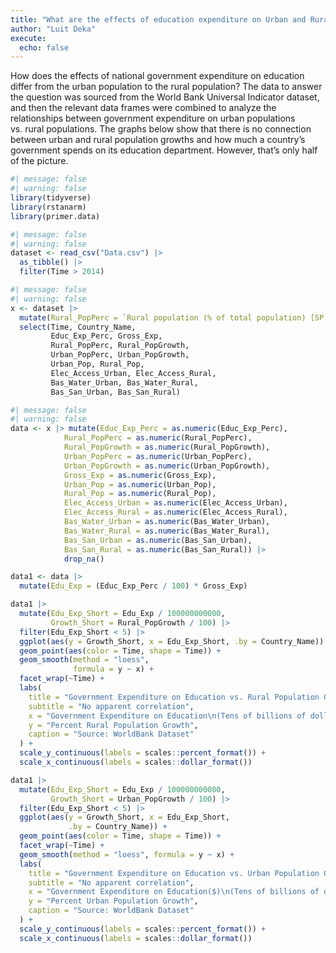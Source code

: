 ```yaml
---
title: "What are the effects of education expenditure on Urban and Rural Populations?"
author: "Luit Deka"
execute: 
  echo: false
---
```



How does the effects of national government expenditure on education differ from the urban population to the rural population? The data to answer the question was sourced from the World Bank Universal Indicator dataset, and then the relevant data frames were combined to analyze the relationships between government expenditure on urban populations vs. rural populations. The graphs below show that there is no connection between urban and rural population growths and how much a country's government spends on its education department. However, that's only half of the picture.


```r
#| message: false
#| warning: false
library(tidyverse)
library(rstanarm)
library(primer.data)
```

```r
#| message: false
#| warning: false
dataset <- read_csv("Data.csv") |>
  as_tibble() |>
  filter(Time > 2014)
```

```r
#| message: false
#| warning: false
x <- dataset |>
  mutate(Rural_PopPerc = `Rural population (% of total population) [SP.RUR.TOTL.ZS]`, Urban_PopPerc = `Urban population (% of total population) [SP.URB.TOTL.IN.ZS]`, Rural_PopGrowth = `Rural population growth (annual %) [SP.RUR.TOTL.ZG]`, Urban_PopGrowth = `Urban population growth (annual %) [SP.URB.GROW]`, Educ_Exp_Perc = `Government expenditure on education, total (% of government expenditure) [SE.XPD.TOTL.GB.ZS]`, Country_Name = `Country Name`, Urban_Pop = `Urban population [SP.URB.TOTL]`, Rural_Pop = `Rural population [SP.RUR.TOTL]`, Gross_Exp = `Gross national expenditure (current US$) [NE.DAB.TOTL.CD]`, Elec_Access_Urban = `Access to electricity, urban (% of urban population) [EG.ELC.ACCS.UR.ZS]`, Elec_Access_Rural = `Access to electricity, rural (% of rural population) [EG.ELC.ACCS.RU.ZS]`, Bas_Water_Urban = `People using at least basic drinking water services, urban (% of urban population) [SH.H2O.BASW.UR.ZS]`, Bas_Water_Rural = `People using at least basic drinking water services, rural (% of rural population) [SH.H2O.BASW.RU.ZS]`, Bas_San_Urban = `People using at least basic sanitation services, urban (% of urban population) [SH.STA.BASS.UR.ZS]`, Bas_San_Rural = `People using at least basic sanitation services, rural (% of rural population) [SH.STA.BASS.RU.ZS]`)|>
  select(Time, Country_Name, 
         Educ_Exp_Perc, Gross_Exp,
         Rural_PopPerc, Rural_PopGrowth, 
         Urban_PopPerc, Urban_PopGrowth,
         Urban_Pop, Rural_Pop,
         Elec_Access_Urban, Elec_Access_Rural,
         Bas_Water_Urban, Bas_Water_Rural,
         Bas_San_Urban, Bas_San_Rural)

```

```r
#| message: false
#| warning: false
data <- x |> mutate(Educ_Exp_Perc = as.numeric(Educ_Exp_Perc),
            Rural_PopPerc = as.numeric(Rural_PopPerc),
            Rural_PopGrowth = as.numeric(Rural_PopGrowth),
            Urban_PopPerc = as.numeric(Urban_PopPerc),
            Urban_PopGrowth = as.numeric(Urban_PopGrowth),
            Gross_Exp = as.numeric(Gross_Exp),
            Urban_Pop = as.numeric(Urban_Pop),
            Rural_Pop = as.numeric(Rural_Pop),
            Elec_Access_Urban = as.numeric(Elec_Access_Urban),
            Elec_Access_Rural = as.numeric(Elec_Access_Rural), 
            Bas_Water_Urban = as.numeric(Bas_Water_Urban),
            Bas_Water_Rural = as.numeric(Bas_Water_Rural),
            Bas_San_Urban = as.numeric(Bas_San_Urban),
            Bas_San_Rural = as.numeric(Bas_San_Rural)) |>
            drop_na()
```

```r
data1 <- data |>
  mutate(Edu_Exp = (Educ_Exp_Perc / 100) * Gross_Exp)
```

```r
data1 |>
  mutate(Edu_Exp_Short = Edu_Exp / 100000000000,
         Growth_Short = Rural_PopGrowth / 100) |>
  filter(Edu_Exp_Short < 5) |>
  ggplot(aes(y = Growth_Short, x = Edu_Exp_Short, .by = Country_Name)) +
  geom_point(aes(color = Time, shape = Time)) +
  geom_smooth(method = "loess", 
              formula = y ~ x) +
  facet_wrap(~Time) +
  labs(
    title = "Government Expenditure on Education vs. Rural Population Growth over the years",
    subtitle = "No apparent correlation",
    x = "Government Expenditure on Education\n(Tens of billions of dollars)",
    y = "Percent Rural Population Growth",
    caption = "Source: WorldBank Dataset"
  ) +
  scale_y_continuous(labels = scales::percent_format()) +
  scale_x_continuous(labels = scales::dollar_format())
```

```r
data1 |>
  mutate(Edu_Exp_Short = Edu_Exp / 100000000000,
         Growth_Short = Urban_PopGrowth / 100) |>
  filter(Edu_Exp_Short < 5) |>
  ggplot(aes(y = Growth_Short, x = Edu_Exp_Short, 
             .by = Country_Name)) +
  geom_point(aes(color = Time, shape = Time)) +
  facet_wrap(~Time) +
  geom_smooth(method = "loess", formula = y ~ x) +
  labs(
    title = "Government Expenditure on Education vs. Urban Population Growth over the years",
    subtitle = "No apparent correlation",
    x = "Government Expenditure on Education($)\n(Tens of billions of dollars)",
    y = "Percent Urban Population Growth",
    caption = "Source: WorldBank Dataset"
  ) +
  scale_y_continuous(labels = scales::percent_format()) +
  scale_x_continuous(labels = scales::dollar_format()) 
```






